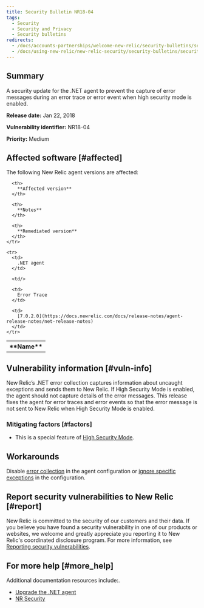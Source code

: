 ```yaml
---
title: Security Bulletin NR18-04
tags:
  - Security
  - Security and Privacy
  - Security bulletins
redirects:
  - /docs/accounts-partnerships/welcome-new-relic/security-bulletins/security-bulletin-nr18-04
  - /docs/using-new-relic/new-relic-security/security-bulletins/security-bulletin-nr18-04
---
```


## Summary

A security update for the .NET agent to prevent the capture of error messages during an error trace or error event when high security mode is enabled.

**Release date:** Jan 22, 2018

**Vulnerability identifier:** NR18-04

**Priority:** Medium

## Affected software [#affected]

The following New Relic agent versions are affected:

<table>
  <tbody>
    <tr>
      <th>
        **Name**
      </th>

      <th>
        **Affected version**
      </th>

      <th>
        **Notes**
      </th>

      <th>
        **Remediated version**
      </th>
    </tr>

    <tr>
      <td>
        .NET agent
      </td>

      <td/>

      <td>
        Error Trace
      </td>

      <td>
        [7.0.2.0](https://docs.newrelic.com/docs/release-notes/agent-release-notes/net-release-notes)
      </td>
    </tr>
  </tbody>
</table>

## Vulnerability information [#vuln-info]

New Relic’s .NET error collection captures information about uncaught exceptions and sends them to New Relic. If High Security Mode is enabled, the agent should not capture details of the error messages. This release fixes the agent for error traces and error events so that the error message is not sent to New Relic when High Security Mode is enabled.

### Mitigating factors [#factors]

* This is a special feature of [High Security Mode](https://docs.newrelic.com/docs/agents/net-agent/configuration/net-agent-configuration#high_security_mode).

## Workarounds

Disable [error collection](https://docs.newrelic.com/docs/agents/net-agent/configuration/net-agent-configuration#error_collector) in the agent configuration or [ignore specific exceptions](https://docs.newrelic.com/docs/agents/net-agent/configuration/net-agent-configuration#error-ignoreErrors) in the configuration.

## Report security vulnerabilities to New Relic [#report]

New Relic is committed to the security of our customers and their data. If you believe you have found a security vulnerability in one of our products or websites, we welcome and greatly appreciate you reporting it to New Relic's coordinated disclosure program. For more information, see [Reporting security vulnerabilities](/docs/security/new-relic-security/data-privacy/reporting-security-vulnerabilities).

## For more help [#more_help]

Additional documentation resources include:.

* [Upgrade the .NET agent](https://docs.newrelic.com/docs/agents/net-agent/installation/update-net-agent)
* [NR Security](https://newrelic.com/why-new-relic/security "Link opens in a new window.")

